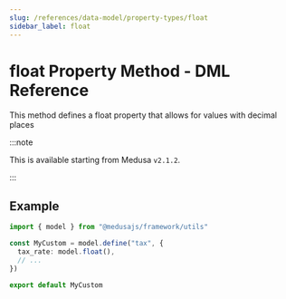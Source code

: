```yaml
---
slug: /references/data-model/property-types/float
sidebar_label: float
---
```



# float Property Method - DML Reference

This method defines a float property that allows for
values with decimal places

:::note

This is available starting from Medusa `v2.1.2`.

:::

## Example

```ts
import { model } from "@medusajs/framework/utils"

const MyCustom = model.define("tax", {
  tax_rate: model.float(),
  // ...
})

export default MyCustom
```
